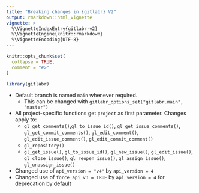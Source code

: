 ```yaml
---
title: "Breaking changes in {gitlabr} V2"
output: rmarkdown::html_vignette
vignette: >
  %\VignetteIndexEntry{gitlabr-v2}
  %\VignetteEngine{knitr::rmarkdown}
  %\VignetteEncoding{UTF-8}
---
```


```r
knitr::opts_chunk$set(
  collapse = TRUE,
  comment = "#>"
)
```

```r
library(gitlabr)
```

* Default branch is named `main` whenever required.
  + This can be changed with `gitlabr_options_set("gitlabr.main", "master")`
* All project-specific functions get `project` as first parameter. Changes apply to:
  + `gl_get_comments()`,`gl_to_issue_id()`, `gl_get_issue_comments()`, `gl_get_commit_comments()`,
  `gl_edit_comment()`, `gl_edit_issue_comment()`, `gl_edit_commit_comment()`
  + `gl_repository()`
  + `gl_get_issue()`, `gl_to_issue_id()`, `gl_new_issue()`, `gl_edit_issue()`, `gl_close_issue()`,
  `gl_reopen_issue()`, `gl_assign_issue()`, `gl_unassign_issue()`
* Changed use of `api_version = "v4"` by `api_version = 4`
* Changed use of `force_api_v3 = TRUE` by `api_version = 4` for deprecation by default
